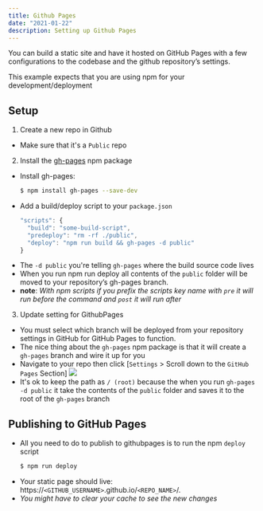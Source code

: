 ```yaml
---
title: Github Pages
date: "2021-01-22"
description: Setting up Github Pages
---
```


You can build a static site and have it hosted on GitHub Pages with a few configurations to the codebase and the github repository’s settings. 

This example expects that you are using npm for your development/deployment

## Setup
1. Create a new repo in Github
  - Make sure that it's a `Public` repo

2. Install the [gh-pages](https://www.npmjs.com/package/gh-pages) npm package
  - Install gh-pages:
    ```sh
    $ npm install gh-pages --save-dev
    ```
  - Add a build/deploy script to your `package.json`
    ```js
    "scripts": {
      "build": "some-build-script",
      "predeploy": "rm -rf ./public",
      "deploy": "npm run build && gh-pages -d public"
    }
    ```
  - The `-d public` you're telling `gh-pages` where the build source code lives
  - When you run npm run deploy all contents of the `public` folder will be moved to your repository’s gh-pages branch. 
  - **note**: *With npm scripts if you prefix the scripts key name with `pre` it will run before the command and `post` it will run after*

3. Update setting for GithubPages 
  - You must select which branch will be deployed from your repository settings in GitHub for GitHub Pages to function. 
  - The nice thing about the `gh-pages` npm package is that it will create a `gh-pages` branch and wire it up for you
  - Navigate to your repo then click [`Settings` > Scroll down to the `GitHub Pages` Section]
  ![](./assets/gh-pages-screenshot.png)
  - It's ok to keep the path as `/ (root)` because the when you run `gh-pages -d public` it take the contents of the `public` folder and saves it to the root of the `gh-pages` branch


## Publishing to GitHub Pages
- All you need to do to publish to githubpages is to run the npm `deploy` script
  ```sh
  $ npm run deploy
  ```
- Your static page should live: https://`<GITHUB_USERNAME>`.github.io/`<REPO_NAME>`/.
- *You might have to clear your cache to see the new changes*